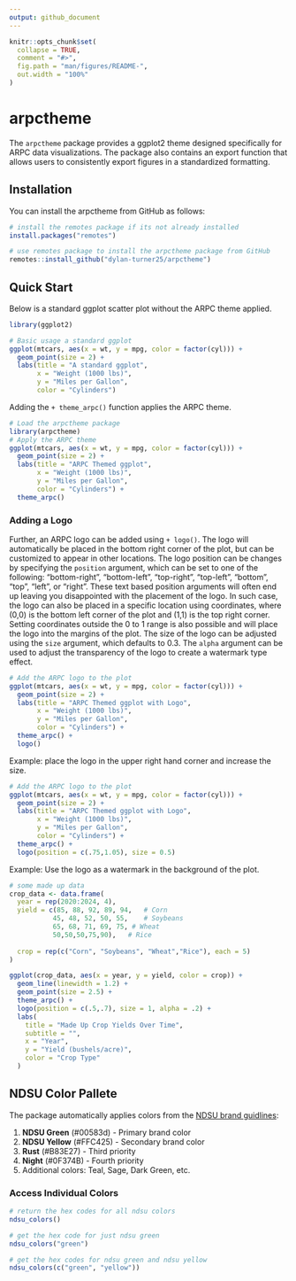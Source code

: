 ```yaml
---
output: github_document
---
```


<!-- README.md is generated from README.Rmd. Please edit that file -->

```r
knitr::opts_chunk$set(
  collapse = TRUE,
  comment = "#>",
  fig.path = "man/figures/README-",
  out.width = "100%"
)
```

# arpctheme

<!-- badges: start -->
<!-- badges: end -->

The `arpctheme` package provides a ggplot2 theme designed specifically for ARPC data visualizations. The package also contains an export function that allows users to consistently export figures in a standardized formatting. 

## Installation

You can install the arpctheme from GitHub as follows:

```r
# install the remotes package if its not already installed
install.packages("remotes")

# use remotes package to install the arpctheme package from GitHub
remotes::install_github("dylan-turner25/arpctheme")
```

## Quick Start


Below is a standard ggplot scatter plot without the ARPC theme applied. 
```r
library(ggplot2)

# Basic usage a standard ggplot
ggplot(mtcars, aes(x = wt, y = mpg, color = factor(cyl))) +
  geom_point(size = 2) +
  labs(title = "A standard ggplot",
       x = "Weight (1000 lbs)", 
       y = "Miles per Gallon",
       color = "Cylinders")
```

Adding the `+ theme_arpc()` function applies the ARPC theme.
```r
# Load the arpctheme package
library(arpctheme)
# Apply the ARPC theme
ggplot(mtcars, aes(x = wt, y = mpg, color = factor(cyl))) +
  geom_point(size = 2) +
  labs(title = "ARPC Themed ggplot",
       x = "Weight (1000 lbs)", 
       y = "Miles per Gallon",
       color = "Cylinders") +
  theme_arpc()
```
### Adding a Logo

Further, an ARPC logo can be added using `+ logo()`. The logo will automatically be placed in the bottom right corner of the plot, but can be customized to appear in other locations. The logo position can be changes by specifying the `position` argument, which can be set to one of the following: "bottom-right", "bottom-left", "top-right", "top-left", "bottom", "top", "left", or "right". These text based position arguments will often end up leaving you disappointed with the placement of the logo. In such case, the logo can also be placed in a specific location using coordinates, where (0,0) is the bottom left corner of the plot and (1,1) is the top right corner. Setting coordinates outside the 0 to 1 range is also possible and will place the logo into the margins of the plot. The size of the logo can be adjusted using the `size` argument, which defaults to 0.3. The `alpha` argument can be used to adjust the transparency of the logo to create a watermark type effect. 
```r

# Add the ARPC logo to the plot
ggplot(mtcars, aes(x = wt, y = mpg, color = factor(cyl))) +
  geom_point(size = 2) +
  labs(title = "ARPC Themed ggplot with Logo",
       x = "Weight (1000 lbs)", 
       y = "Miles per Gallon",
       color = "Cylinders") +
  theme_arpc() +
  logo()
```
Example: place the logo in the upper right hand corner and increase the size.
```r
# Add the ARPC logo to the plot
ggplot(mtcars, aes(x = wt, y = mpg, color = factor(cyl))) +
  geom_point(size = 2) +
  labs(title = "ARPC Themed ggplot with Logo",
       x = "Weight (1000 lbs)", 
       y = "Miles per Gallon",
       color = "Cylinders") +
  theme_arpc() +
  logo(position = c(.75,1.05), size = 0.5)
```

Example: Use the logo as a watermark in the background of the plot.
```r
# some made up data
crop_data <- data.frame(
  year = rep(2020:2024, 4),
  yield = c(85, 88, 92, 89, 94,   # Corn
           45, 48, 52, 50, 55,    # Soybeans  
           65, 68, 71, 69, 75, # Wheat
           50,50,50,75,90),   # Rice
      
  crop = rep(c("Corn", "Soybeans", "Wheat","Rice"), each = 5)
)

ggplot(crop_data, aes(x = year, y = yield, color = crop)) +
  geom_line(linewidth = 1.2) +
  geom_point(size = 2.5) +
  theme_arpc() +
  logo(position = c(.5,.7), size = 1, alpha = .2) +
  labs(
    title = "Made Up Crop Yields Over Time",
    subtitle = "",
    x = "Year", 
    y = "Yield (bushels/acre)",
    color = "Crop Type"
  )
```

## NDSU Color Pallete

The package automatically applies colors from the [NDSU brand guidlines](https://www.ndsu.edu/sites/default/files/fileadmin/www.ur.ndsu.edu/NDSU-Brand-Guidelines-040125.pdf):

1. **NDSU Green** (#00583d) - Primary brand color
2. **NDSU Yellow** (#FFC425) - Secondary brand color  
3. **Rust** (#B83E27) - Third priority
4. **Night** (#0F374B) - Fourth priority
5. Additional colors: Teal, Sage, Dark Green, etc.

### Access Individual Colors

```r
# return the hex codes for all ndsu colors
ndsu_colors()

# get the hex code for just ndsu green
ndsu_colors("green")

# get the hex codes for ndsu green and ndsu yellow
ndsu_colors(c("green", "yellow"))
```

